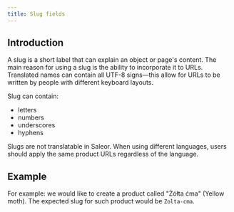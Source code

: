 ```yaml
---
title: Slug fields
---
```


## Introduction

A slug is a short label that can explain an object or page's content. The main reason for using a slug is the ability to incorporate it to URLs. Translated names can contain all UTF-8 signs—this allow for URLs to be written by people with different keyboard layouts.

Slug can contain:

- letters
- numbers
- underscores
- hyphens

Slugs are not translatable in Saleor. When using different languages, users should apply the same product URLs regardless of the language.

## Example

For example: we would like to create a product called "Żółta ćma" (Yellow moth). The expected slug for such product would be `Zolta-cma`.
